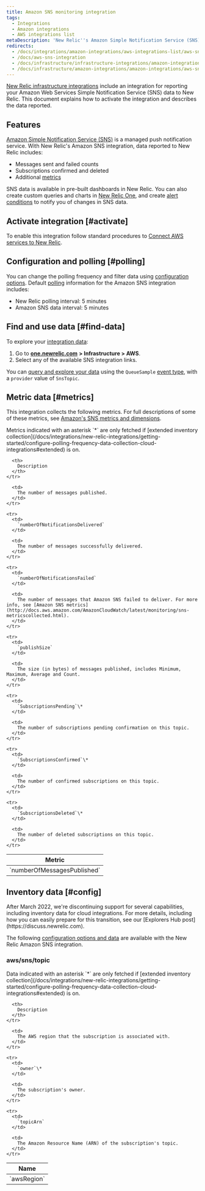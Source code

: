 ```yaml
---
title: Amazon SNS monitoring integration
tags:
  - Integrations
  - Amazon integrations
  - AWS integrations list
metaDescription: 'New Relic''s Amazon Simple Notification Service (SNS) monitoring integration: How to activate it and a description of the data reported.'
redirects:
  - /docs/integrations/amazon-integrations/aws-integrations-list/aws-sns-monitoring-integration
  - /docs/aws-sns-integration
  - /docs/infrastructure/infrastructure-integrations/amazon-integrations/aws-sns-integration
  - /docs/infrastructure/amazon-integrations/amazon-integrations/aws-sns-monitoring-integration
---
```


[New Relic infrastructure integrations](/docs/infrastructure/integrations-getting-started/getting-started/introduction-infrastructure-integrations) include an integration for reporting your Amazon Web Services Simple Notification Service (SNS) data to New Relic. This document explains how to activate the integration and describes the data reported.

## Features

[Amazon Simple Notification Service (SNS)](https://aws.amazon.com/sns/) is a managed push notification service. With New Relic's Amazon SNS integration, data reported to New Relic includes:

* Messages sent and failed counts
* Subscriptions confirmed and deleted
* Additional [metrics](#metrics)

SNS data is available in pre-built dashboards in New Relic. You can also create custom queries and charts in [New Relic One](/docs/infrastructure/integrations-getting-started/getting-started/use-integration-data-new-relic-insights), and create [alert conditions](/docs/infrastructure/new-relic-infrastructure/infrastructure-alert-conditions/infrastructure-alerts-add-edit-or-view-host-alert-information) to notify you of changes in SNS data.

## Activate integration [#activate]

To enable this integration follow standard procedures to [Connect AWS services to New Relic](/docs/infrastructure/infrastructure-integrations/getting-started/connect-aws-integrations-infrastructure).

## Configuration and polling [#polling]

You can change the polling frequency and filter data using [configuration options](/docs/integrations/new-relic-integrations/getting-started/configure-polling-frequency-data-collection-cloud-integrations). Default [polling](/docs/infrastructure/amazon-integrations/aws-integrations-list/aws-polling-intervals-infrastructure-integrations) information for the Amazon SNS integration includes:

* New Relic polling interval: 5 minutes
* Amazon SNS data interval: 5 minutes

## Find and use data [#find-data]

To explore your [integration data](/docs/infrastructure/integrations/find-use-infrastructure-integration-data):

1. Go to [**one.newrelic.com**](http://one.newrelic.com) **> Infrastructure > AWS**.
2. Select any of the available SNS integration links.

You can [query and explore your data](/docs/using-new-relic/data/understand-data/query-new-relic-data) using the `QueueSample` [event type](/docs/insights/use-insights-ui/getting-started/introduction-new-relic-insights#event-type), with a `provider` value of `SnsTopic`.

## Metric data [#metrics]

This integration collects the following metrics. For full descriptions of some of these metrics, see [Amazon's SNS metrics and dimensions](http://docs.aws.amazon.com/AmazonCloudWatch/latest/monitoring/sns-metricscollected.html).

<Callout variant="tip">
  Metrics indicated with an asterisk `*` are only fetched if [extended inventory collection](/docs/integrations/new-relic-integrations/getting-started/configure-polling-frequency-data-collection-cloud-integrations#extended) is on.
</Callout>

<table>
  <thead>
    <tr>
      <th width={385}>
        Metric
      </th>

      <th>
        Description
      </th>
    </tr>
  </thead>

  <tbody>
    <tr>
      <td>
        `numberOfMessagesPublished`
      </td>

      <td>
        The number of messages published.
      </td>
    </tr>

    <tr>
      <td>
        `numberOfNotificationsDelivered`
      </td>

      <td>
        The number of messages successfully delivered.
      </td>
    </tr>

    <tr>
      <td>
        `numberOfNotificationsFailed`
      </td>

      <td>
        The number of messages that Amazon SNS failed to deliver. For more info, see [Amazon SNS metrics](http://docs.aws.amazon.com/AmazonCloudWatch/latest/monitoring/sns-metricscollected.html).
      </td>
    </tr>

    <tr>
      <td>
        `publishSize`
      </td>

      <td>
        The size (in bytes) of messages published, includes Minimum, Maximum, Average and Count.
      </td>
    </tr>

    <tr>
      <td>
        `SubscriptionsPending`\*
      </td>

      <td>
        The number of subscriptions pending confirmation on this topic.
      </td>
    </tr>

    <tr>
      <td>
        `SubscriptionsConfirmed`\*
      </td>

      <td>
        The number of confirmed subscriptions on this topic.
      </td>
    </tr>

    <tr>
      <td>
        `SubscriptionsDeleted`\*
      </td>

      <td>
        The number of deleted subscriptions on this topic.
      </td>
    </tr>
  </tbody>
</table>

## Inventory data [#config]

<Callout variant="important" title="EOL NOTICE">
After March 2022, we're discontinuing support for several capabilities, including inventory data for cloud integrations. For more details, including how you can easily prepare for this transition, see our [Explorers Hub post](https://discuss.newrelic.com).
</Callout>

The following [configuration options and data](/docs/infrastructure/integrations-getting-started/getting-started/understand-integration-data-data-types#inventory-data) are available with the New Relic Amazon SNS integration.

### aws/sns/topic

<Callout variant="tip">
  Data indicated with an asterisk `*` are only fetched if [extended inventory collection](/docs/integrations/new-relic-integrations/getting-started/configure-polling-frequency-data-collection-cloud-integrations#extended) is on.
</Callout>

<table>
  <thead>
    <tr>
      <th style={{ width: "285" }}>
        Name
      </th>

      <th>
        Description
      </th>
    </tr>
  </thead>

  <tbody>
    <tr>
      <td>
        `awsRegion`
      </td>

      <td>
        The AWS region that the subscription is associated with.
      </td>
    </tr>

    <tr>
      <td>
        `owner`\*
      </td>

      <td>
        The subscription's owner.
      </td>
    </tr>

    <tr>
      <td>
        `topicArn`
      </td>

      <td>
        The Amazon Resource Name (ARN) of the subscription's topic.
      </td>
    </tr>
  </tbody>
</table>
